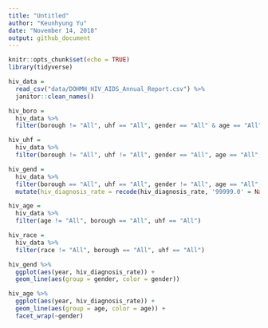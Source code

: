 ```yaml
---
title: "Untitled"
author: "Keunhyung Yu"
date: "November 14, 2018"
output: github_document
---
```


```r
knitr::opts_chunk$set(echo = TRUE)
library(tidyverse)
```

```r
hiv_data = 
  read_csv("data/DOHMH_HIV_AIDS_Annual_Report.csv") %>% 
  janitor::clean_names()

hiv_boro =
  hiv_data %>%
  filter(borough != "All", uhf == "All", gender == "All" & age == "All" & race == "All")

hiv_uhf =
  hiv_data %>%
  filter(borough != "All", uhf != "All", gender == "All", age == "All", race == "All")

hiv_gend =
  hiv_data %>%
  filter(borough == "All", uhf == "All", gender != "All", age == "All", race == "All") %>% 
  mutate(hiv_diagnosis_rate = recode(hiv_diagnosis_rate, '99999.0' = NaN))

hiv_age =
  hiv_data %>%
  filter(age != "All", borough == "All", uhf == "All")

hiv_race =
  hiv_data %>%
  filter(race != "All", borough == "All", uhf == "All")

```

```r
hiv_gend %>% 
  ggplot(aes(year, hiv_diagnosis_rate)) +
  geom_line(aes(group = gender, color = gender))

hiv_age %>% 
  ggplot(aes(year, hiv_diagnosis_rate)) +
  geom_line(aes(group = age, color = age)) + 
  facet_wrap(~gender)
```

